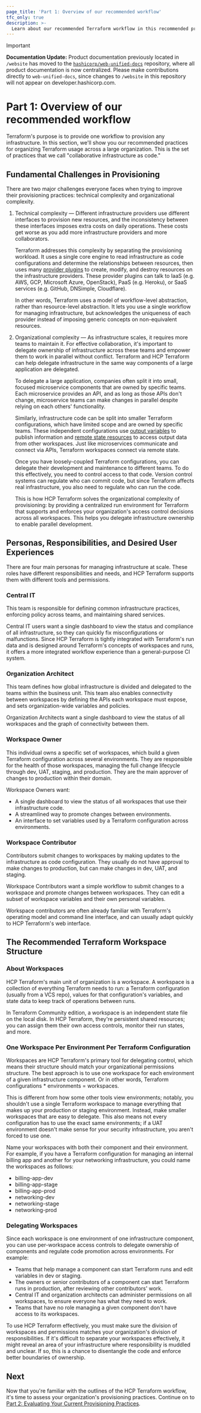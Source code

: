 ```yaml
---
page_title: 'Part 1: Overview of our recommended workflow'
tfc_only: true
description: >-
  Learn about our recommended Terraform workflow in this recommended practices guide.
---
```


> [!IMPORTANT]  
> **Documentation Update:** Product documentation previously located in `/website` has moved to the [`hashicorp/web-unified-docs`](https://github.com/hashicorp/web-unified-docs) repository, where all product documentation is now centralized. Please make contributions directly to `web-unified-docs`, since changes to `/website` in this repository will not appear on developer.hashicorp.com.

# Part 1: Overview of our recommended workflow

Terraform's purpose is to provide one workflow to provision any infrastructure. In this section, we'll show you our recommended practices for organizing Terraform usage across a large organization. This is the set of practices that we call "collaborative infrastructure as code."

## Fundamental Challenges in Provisioning

There are two major challenges everyone faces when trying to improve their provisioning practices: technical complexity and organizational complexity.

1. Technical complexity — Different infrastructure providers use different interfaces to provision new resources, and the inconsistency between these interfaces imposes extra costs on daily operations. These costs get worse as you add more infrastructure providers and more collaborators.

   Terraform addresses this complexity by separating the provisioning workload. It uses a single core engine to read infrastructure as code configurations and determine the relationships between resources, then uses many [provider plugins](/terraform/language/providers) to create, modify, and destroy resources on the infrastructure providers. These provider plugins can talk to IaaS (e.g. AWS, GCP, Microsoft Azure, OpenStack), PaaS (e.g. Heroku), or SaaS services (e.g. GitHub, DNSimple, Cloudflare).

   In other words, Terraform uses a model of workflow-level abstraction, rather than resource-level abstraction. It lets you use a single workflow for managing  infrastructure, but acknowledges the uniqueness of each provider instead of imposing generic concepts on non-equivalent resources.

1. Organizational complexity — As infrastructure scales, it requires more teams to maintain it. For effective collaboration, it's important to delegate ownership of infrastructure across these teams and empower them to work in parallel without conflict. Terraform and HCP Terraform can help delegate infrastructure in the same way components of a large application are delegated.

   To delegate a large application, companies often split it into small, focused microservice components that are owned by specific teams. Each microservice provides an API, and as long as those APIs don't change, microservice teams can make changes in parallel despite relying on each others' functionality.

   Similarly, infrastructure code can be split into smaller Terraform configurations, which have limited scope and are owned by specific teams. These independent configurations use [output variables](/terraform/language/values/outputs) to publish information and [remote state resources](/terraform/language/state/remote-state-data) to access output data from other workspaces. Just like microservices communicate and connect via APIs, Terraform workspaces connect via remote state.

   Once you have loosely-coupled Terraform configurations, you can delegate their development and maintenance to different teams. To do this effectively, you need to control access to that code. Version control systems can regulate who can commit code, but since Terraform affects real infrastructure, you also need to regulate who can run the code.

   This is how HCP Terraform solves the organizational complexity of provisioning: by providing a centralized run environment for Terraform that supports and enforces your organization's access control decisions across all workspaces. This helps you delegate infrastructure ownership to enable parallel development.

## Personas, Responsibilities, and Desired User Experiences

There are four main personas for managing infrastructure at scale. These roles have different responsibilities and needs, and HCP Terraform supports them with different tools and permissions.

### Central IT

This team is responsible for defining common infrastructure practices, enforcing policy across teams, and maintaining shared services.

Central IT users want a single dashboard to view the status and compliance of all infrastructure, so they can quickly fix misconfigurations or malfunctions. Since HCP Terraform is tightly integrated with Terraform's run data and is designed around Terraform's concepts of workspaces and runs, it offers a more integrated workflow experience than a general-purpose CI system.

### Organization Architect

This team defines how global infrastructure is divided and delegated to the teams within the business unit. This team also enables connectivity between workspaces by defining the APIs each workspace must expose, and sets organization-wide variables and policies.

Organization Architects want a single dashboard to view the status of all workspaces and the graph of connectivity between them.

### Workspace Owner

This individual owns a specific set of workspaces, which build a given Terraform configuration across several environments. They are responsible for the health of those workspaces, managing the full change lifecycle through dev, UAT, staging, and production. They are the main approver of changes to production within their domain.

Workspace Owners want:

* A single dashboard to view the status of all workspaces that use their infrastructure code.
* A streamlined way to promote changes between environments.
* An interface to set variables used by a Terraform configuration across environments.

### Workspace Contributor

Contributors submit changes to workspaces by making updates to the infrastructure as code configuration. They usually do not have approval to make changes to production, but can make changes in dev, UAT, and staging.

Workspace Contributors want a simple workflow to submit changes to a workspace and promote changes between workspaces. They can edit a subset of workspace variables and their own personal variables.

Workspace contributors are often already familiar with Terraform's operating model and command line interface, and can usually adapt quickly to HCP Terraform's web interface.

## The Recommended Terraform Workspace Structure

### About Workspaces

HCP Terraform's main unit of organization is a workspace. A workspace is a collection of everything Terraform needs to run: a Terraform configuration (usually from a VCS repo), values for that configuration's variables, and state data to keep track of operations between runs.

In Terraform Community edition, a workspace is an independent state file on the local disk. In HCP Terraform, they're persistent shared resources; you can assign them their own access controls, monitor their run states, and more.

### One Workspace Per Environment Per Terraform Configuration

Workspaces are HCP Terraform's primary tool for delegating control, which means their structure should match your organizational permissions structure. The best approach is to use one workspace for each environment of a given infrastructure component. Or in other words, Terraform configurations \* environments = workspaces.

This is different from how some other tools view environments; notably, you shouldn't use a single Terraform workspace to manage everything that makes up your production or staging environment. Instead, make smaller workspaces that are easy to delegate. This also means not every configuration has to use the exact same environments; if a UAT environment doesn't make sense for your security infrastructure, you aren't forced to use one.

Name your workspaces with both their component and their environment. For example, if you have a Terraform configuration for managing an internal billing app and another for your networking infrastructure, you could name the workspaces as follows:

* billing-app-dev
* billing-app-stage
* billing-app-prod
* networking-dev
* networking-stage
* networking-prod

### Delegating Workspaces

Since each workspace is one environment of one infrastructure component, you can use per-workspace access controls to delegate ownership of components and regulate code promotion across environments. For example:

* Teams that help manage a component can start Terraform runs and edit variables in dev or staging.
* The owners or senior contributors of a component can start Terraform runs in production, after reviewing other contributors' work.
* Central IT and organization architects can administer permissions on all workspaces, to ensure everyone has what they need to work.
* Teams that have no role managing a given component don't have access to its workspaces.

To use HCP Terraform effectively, you must make sure the division of workspaces and permissions matches your organization's division of responsibilities. If it's difficult to separate your workspaces effectively, it might reveal an area of your infrastructure where responsibility is muddled and unclear. If so, this is a chance to disentangle the code and enforce better boundaries of ownership.

## Next

Now that you're familiar with the outlines of the HCP Terraform workflow, it's time to assess your organization's provisioning practices. Continue on to [Part 2: Evaluating Your Current Provisioning Practices](/terraform/cloud-docs/recommended-practices/part2).
